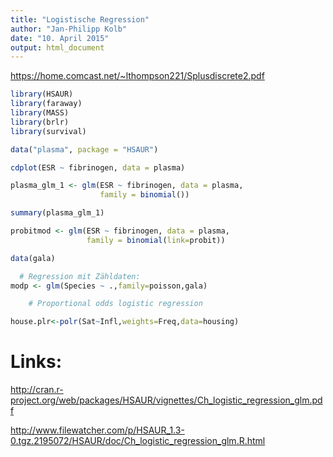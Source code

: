 ```yaml
---
title: "Logistische Regression"
author: "Jan-Philipp Kolb"
date: "10. April 2015"
output: html_document
---
```


<https://home.comcast.net/~lthompson221/Splusdiscrete2.pdf>


```r
library(HSAUR)
library(faraway)
library(MASS)
library(brlr)
library(survival)
```

```r
data("plasma", package = "HSAUR")

cdplot(ESR ~ fibrinogen, data = plasma)

plasma_glm_1 <- glm(ESR ~ fibrinogen, data = plasma, 
                    family = binomial())

summary(plasma_glm_1)

probitmod <- glm(ESR ~ fibrinogen, data = plasma, 
                 family = binomial(link=probit))
```

```r

data(gala)

  # Regression mit Zähldaten:
modp <- glm(Species ~ .,family=poisson,gala)

    # Proportional odds logistic regression

house.plr<-polr(Sat~Infl,weights=Freq,data=housing)
```

# Links:

<http://cran.r-project.org/web/packages/HSAUR/vignettes/Ch_logistic_regression_glm.pdf>

<http://www.filewatcher.com/p/HSAUR_1.3-0.tgz.2195072/HSAUR/doc/Ch_logistic_regression_glm.R.html>